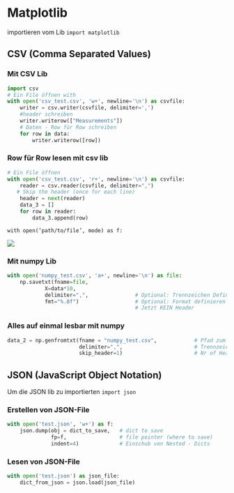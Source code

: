 # Matplotlib

importieren vom Lib `import matplotlib`

## CSV (Comma Separated Values)

### Mit CSV Lib
``` python
import csv
# Ein File öffnen with 
with open('csv_test.csv', 'w+', newline='\n') as csvfile:     
    writer = csv.writer(csvfile, delimiter=',')          
    #header schreiben     
    writer.writerow(["Measurements"])     
    # Daten - Row für Row schreiben     
    for row in data:         
        writer.writerow([row])
```

### Row für Row lesen mit csv lib

``` python
# Ein File öffnen
with open('csv_test.csv', 'r+', newline='\n') as csvfile:
    reader = csv.reader(csvfile, delimiter=",")
   # Skip the header (once for each line)
    header = next(reader)
    data_3 = []
    for row in reader:
        data_3.append(row)
```

`with open(‘path/to/file’, mode) as f:`

![](images/paste-48.png)

### Mit numpy Lib
``` python
with open('numpy_test.csv', 'a+', newline='\n') as file:
    np.savetxt(fname=file,
            X=data*10,
            delimiter=",",               # Optional: Trennzeichen Definieren
            fmt="%.8f")                  # Optional: Format definieren 
                                         # Jetzt KEIN Header
```

### Alles auf einmal lesbar mit numpy

``` python
data_2 = np.genfromtxt(fname = "numpy_test.csv",            # Pfad zum File
                       delimiter=",",                       # Trennzeichen
                       skip_header=1)                       # Nr of Headers
```

## JSON (JavaScript Object Notation)

Um die JSON lib zu importierten `import json`

### Erstellen von JSON-File

``` python
with open('test.json', 'w+') as f:
    json.dump(obj = dict_to_save,   # dict to save
              fp=f,                 # file pointer (where to save)   
              indent=4)             # Einschub von Nested - Dicts
```

### Lesen von JSON-File

``` python
with open('test.json') as json_file:
    dict_from_json = json.load(json_file)
```
\pagebreak

\includegraphics[page=1,angle=90,width=\textwidth]{doc/cheatsheet_matplotlib.pdf} \pagebreak
\includegraphics[page=2,angle=90,width=\textwidth]{doc/cheatsheet_matplotlib.pdf}